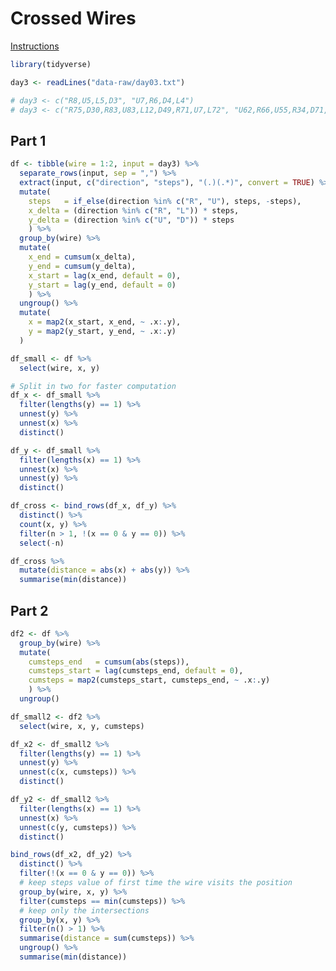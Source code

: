 # Crossed Wires

[Instructions](https://adventofcode.com/2019/day/3)


```r
library(tidyverse)

day3 <- readLines("data-raw/day03.txt")

# day3 <- c("R8,U5,L5,D3", "U7,R6,D4,L4")
# day3 <- c("R75,D30,R83,U83,L12,D49,R71,U7,L72", "U62,R66,U55,R34,D71,R55,D58,R83")
```

## Part 1

```r
df <- tibble(wire = 1:2, input = day3) %>% 
  separate_rows(input, sep = ",") %>% 
  extract(input, c("direction", "steps"), "(.)(.*)", convert = TRUE) %>% 
  mutate(
    steps   = if_else(direction %in% c("R", "U"), steps, -steps),
    x_delta = (direction %in% c("R", "L")) * steps,
    y_delta = (direction %in% c("U", "D")) * steps
    ) %>% 
  group_by(wire) %>% 
  mutate(
    x_end = cumsum(x_delta),
    y_end = cumsum(y_delta),
    x_start = lag(x_end, default = 0),
    y_start = lag(y_end, default = 0)
    ) %>% 
  ungroup() %>% 
  mutate(
    x = map2(x_start, x_end, ~ .x:.y),
    y = map2(y_start, y_end, ~ .x:.y)
  )

df_small <- df %>% 
  select(wire, x, y)

# Split in two for faster computation
df_x <- df_small %>% 
  filter(lengths(y) == 1) %>% 
  unnest(y) %>% 
  unnest(x) %>% 
  distinct()

df_y <- df_small %>% 
  filter(lengths(x) == 1) %>% 
  unnest(x) %>% 
  unnest(y) %>% 
  distinct()

df_cross <- bind_rows(df_x, df_y) %>% 
  distinct() %>% 
  count(x, y) %>% 
  filter(n > 1, !(x == 0 & y == 0)) %>% 
  select(-n)

df_cross %>% 
  mutate(distance = abs(x) + abs(y)) %>% 
  summarise(min(distance))
```

## Part 2

```r
df2 <- df %>% 
  group_by(wire) %>% 
  mutate(
    cumsteps_end   = cumsum(abs(steps)),
    cumsteps_start = lag(cumsteps_end, default = 0),
    cumsteps = map2(cumsteps_start, cumsteps_end, ~ .x:.y)
    ) %>% 
  ungroup()

df_small2 <- df2 %>% 
  select(wire, x, y, cumsteps)

df_x2 <- df_small2 %>% 
  filter(lengths(y) == 1) %>% 
  unnest(y) %>% 
  unnest(c(x, cumsteps)) %>% 
  distinct()

df_y2 <- df_small2 %>% 
  filter(lengths(x) == 1) %>% 
  unnest(x) %>% 
  unnest(c(y, cumsteps)) %>% 
  distinct()

bind_rows(df_x2, df_y2) %>% 
  distinct() %>% 
  filter(!(x == 0 & y == 0)) %>%
  # keep steps value of first time the wire visits the position
  group_by(wire, x, y) %>% 
  filter(cumsteps == min(cumsteps)) %>%
  # keep only the intersections
  group_by(x, y) %>% 
  filter(n() > 1) %>% 
  summarise(distance = sum(cumsteps)) %>% 
  ungroup() %>% 
  summarise(min(distance))
```

